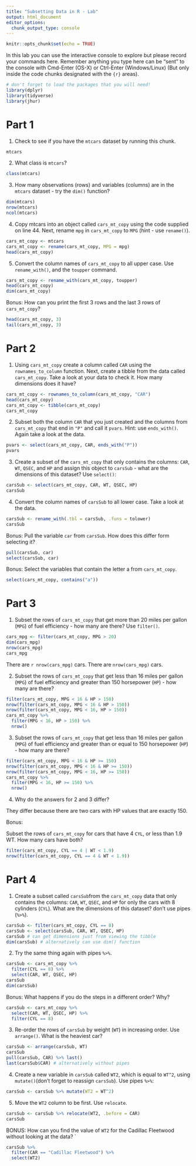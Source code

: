 ```yaml
---
title: "Subsetting Data in R - Lab"
output: html_document
editor_options: 
  chunk_output_type: console
---
```


```r
knitr::opts_chunk$set(echo = TRUE)
```

In this lab you can use the interactive console to explore but please record your commands here.  Remember anything you type here can be "sent" to the console with Cmd-Enter (OS-X) or Ctrl-Enter (Windows/Linux) (But only inside the code chunks designated with the ```{r}``` areas).

```r
# don't forget to load the packages that you will need!
library(dplyr)
library(tidyverse)
library(jhur)
```

# Part 1

1. Check to see if you have the `mtcars` dataset by running this chunk.
```r
mtcars
```

2. What class is `mtcars`?
```r
class(mtcars)
```

3. How many observations (rows) and variables (columns) are in the `mtcars` dataset - try the `dim()` function?

```r
dim(mtcars)
nrow(mtcars)
ncol(mtcars)
```

4. Copy mtcars into an object called `cars_mt_copy` using the code supplied on line 44. Next, rename `mpg` in `cars_mt_copy` to `MPG` (hint - use `rename()`). 

```r
cars_mt_copy <- mtcars
cars_mt_copy <- rename(cars_mt_copy, MPG = mpg)
head(cars_mt_copy)
```

5. Convert the column names of `cars_mt_copy` to all upper case. Use `rename_with()`, and the `toupper` command.

```r
cars_mt_copy <- rename_with(cars_mt_copy, toupper)
head(cars_mt_copy)
dim(cars_mt_copy)
```

Bonus: How can you print the first 3 rows and the last 3 rows of `cars_mt_copy`?

```r
head(cars_mt_copy, 3)
tail(cars_mt_copy, 3)
```

# Part 2

1. Using `cars_mt_copy` create a column called `CAR` using the `rownames_to_column` function. Next, create a tibble from the data called `cars_mt_copy`.  Take a look at your data to check it. How many dimensions does it have?

```r
cars_mt_copy <- rownames_to_column(cars_mt_copy, "CAR")
head(cars_mt_copy)
cars_mt_copy <- tibble(cars_mt_copy)
cars_mt_copy
```

2. Subset both the column `CAR` that you just created and the columns from `cars_mt_copy` that end in `"P"` and call it `pvars`. Hint: use `ends_with()`. Again take a look at the data.

```r
pvars <- select(cars_mt_copy, CAR, ends_with("P"))
pvars
```

3. Create a subset of the `cars_mt_copy` that only contains the columns: `CAR`, `WT`, `QSEC`, and `HP` and assign this object to `carsSub` - what are the dimensions of this dataset? Use `select()`:

```r
carsSub <- select(cars_mt_copy, CAR, WT, QSEC, HP)
carsSub
```

4. Convert the column names of `carsSub` to all lower case. Take a look at the data.

```r
carsSub <- rename_with(.tbl = carsSub, .funs = tolower)
carsSub
```

Bonus: Pull the variable `car` from `carsSub`. How does this differ form selecting it?

```r
pull(carsSub, car)
select(carsSub, car)
```

Bonus: Select the variables that contain the letter a from `cars_mt_copy`.

```r
select(cars_mt_copy, contains("a"))
```

# Part 3

1. Subset the rows of `cars_mt_copy` that get more than 20 miles per gallon (`MPG`) of fuel efficiency - how many are there? Use `filter()`.

```r
cars_mpg <- filter(cars_mt_copy, MPG > 20)
dim(cars_mpg)
nrow(cars_mpg)
cars_mpg
```

There are `r nrow(cars_mpg)` cars. 
There are `nrow(cars_mpg)` cars. 


2. Subset the rows of `cars_mt_copy` that get less than 16 miles per gallon (`MPG`) of fuel efficiency and greater than 150 horsepower (`HP`) - how many are there?

```r
filter(cars_mt_copy, MPG < 16 & HP > 150)
nrow(filter(cars_mt_copy, MPG < 16 & HP > 150))
nrow(filter(cars_mt_copy, MPG < 16, HP > 150))
cars_mt_copy %>%
  filter(MPG < 16, HP > 150) %>%
  nrow()
```


3. Subset the rows of `cars_mt_copy` that get less than 16 miles per gallon (`MPG`) of fuel efficiency and greater than or equal to 150 horsepower (`HP`) - how many are there?

```r
filter(cars_mt_copy, MPG < 16 & HP >= 150)
nrow(filter(cars_mt_copy, MPG < 16 & HP >= 150))
nrow(filter(cars_mt_copy, MPG < 16, HP >= 150))
cars_mt_copy %>%
  filter(MPG < 16, HP >= 150) %>%
  nrow()
```

4. Why do the answers for 2 and 3 differ?

They differ because there are two cars with HP values that are exactly 150.

Bonus:

Subset the rows of `cars_mt_copy` for cars that have 4 `CYL`,  or less than 1.9 WT.
How many cars have both?

```r
filter(cars_mt_copy, CYL == 4 | WT < 1.9)
nrow(filter(cars_mt_copy, CYL == 4 & WT < 1.9))
```


# Part 4

1. Create a subset called `carsSub`from the `cars_mt_copy` data that only contains the columns:
`CAR`,	`WT`, `QSEC`, and `HP` for only the cars with 8 cylinders (`CYL`).
	What are the dimensions of this dataset? don't use pipes (`%>%`).

```r
carsSub <- filter(cars_mt_copy, CYL == 8)
carsSub <- select(carsSub, CAR, WT, QSEC, HP)
carsSub # can get dimensions just from viewing the tibble
dim(carsSub) # alternatively can use dim() function
```

2. Try the same thing again with pipes `%>%`.

```r
carsSub <- cars_mt_copy %>%
  filter(CYL == 8) %>%
  select(CAR, WT, QSEC, HP)
carsSub
dim(carsSub)
```

Bonus: What happens if you do the steps in a different order? Why?

```r
carsSub <- cars_mt_copy %>%
  select(CAR, WT, QSEC, HP) %>%
  filter(CYL == 8)
```

3. Re-order the rows of `carsSub` by weight (`WT`) in increasing order. Use `arrange()`. What is the heaviest car?

```r
carsSub <- arrange(carsSub, WT)
carsSub
pull(carsSub, CAR) %>% last()
last(carsSub$CAR) # alternatively without pipes
```


4. Create a new variable in `carsSub` called `WT2`, which  is equal to `WT^2`, using `mutate()`(don't forget to reassign `carsSub`). Use pipes `%>%`:

```r
carsSub <- carsSub %>% mutate(WT2 = WT^2)
```


5. Move the `WT2` column to be first. Use `relocate`.

```r

carsSub <- carsSub %>% relocate(WT2, .before = CAR)
carsSub
```

BONUS: How can you find the value of `WT2` for the Cadillac Fleetwood without looking at the data?
`
```r
carsSub %>%
  filter(CAR == "Cadillac Fleetwood") %>%
  select(WT2)
```
